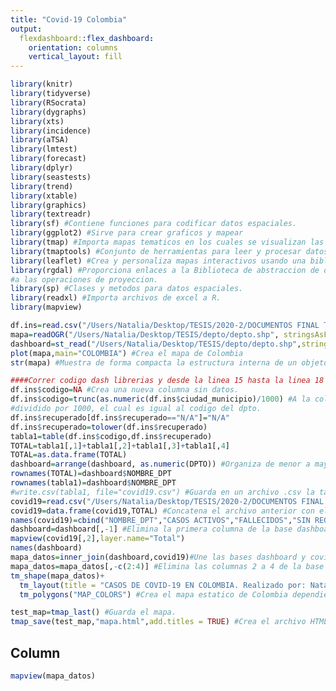---
title: "Covid-19 Colombia"
output: 
  flexdashboard::flex_dashboard:
    orientation: columns
    vertical_layout: fill
---
```{r setup, include=FALSE}
library(knitr)
library(tidyverse)
library(RSocrata)
library(dygraphs)
library(xts)
library(incidence)
library(aTSA)
library(lmtest)
library(forecast)
library(dplyr)
library(seastests)
library(trend)
library(xtable)
library(graphics)
library(textreadr)
library(sf) #Contiene funciones para codificar datos espaciales.
library(ggplot2) #Sirve para crear graficos y mapear
library(tmap) #Importa mapas tematicos en los cuales se visualizan las distribuciones de datos espaciales.
library(tmaptools) #Conjunto de herramientas para leer y procesar datos espaciales.
library(leaflet) #Crea y personaliza mapas interactivos usando una biblioteca de JavaScript
library(rgdal) #Proporciona enlaces a la Biblioteca de abstraccion de datos 'geoespaciales' y acceso
#a las operaciones de proyeccion. 
library(sp) #Clases y metodos para datos espaciales.
library(readxl) #Importa archivos de excel a R.
library(mapview)

df.ins=read.csv("/Users/Natalia/Desktop/TESIS/2020-2/DOCUMENTOS FINAL TESIS/21dic.csv")
mapa=readOGR("/Users/Natalia/Desktop/TESIS/depto/depto.shp", stringsAsFactors=FALSE) #Exporta los datos para crear el mapa de Colombia dividido por departamentos
dashboard=st_read("/Users/Natalia/Desktop/TESIS/depto/depto.shp",stringsAsFactors=FALSE) #Exporta las caracteristicas de cada departamento de Colombia
plot(mapa,main="COLOMBIA") #Crea el mapa de Colombia
str(mapa) #Muestra de forma compacta la estructura interna de un objeto.

####Correr codigo dash librerias y desde la linea 15 hasta la linea 18 para poder correr esto####
df.ins$codigo=NA #Crea una nueva columna sin datos.
df.ins$codigo=trunc(as.numeric(df.ins$ciudad_municipio)/1000) #A la columna creada le asigna el valor del codigo divipola 
#dividido por 1000, el cual es igual al codigo del dpto.
df.ins$recuperado[df.ins$recuperado=="N/A"]="N/A"
df.ins$recuperado=tolower(df.ins$recuperado)
tabla1=table(df.ins$codigo,df.ins$recuperado)
TOTAL=tabla1[,1]+tabla1[,2]+tabla1[,3]+tabla1[,4]
TOTAL=as.data.frame(TOTAL)
dashboard=arrange(dashboard, as.numeric(DPTO)) #Organiza de menor a mayor la base dashboard dependiendo del cod. de dpto.
rownames(TOTAL)=dashboard$NOMBRE_DPT
rownames(tabla1)=dashboard$NOMBRE_DPT
#write.csv(tabla1, file="covid19.csv") #Guarda en un archivo .csv la tabla creada.
covid19=read.csv("/Users/Natalia/Desktop/TESIS/2020-2/DOCUMENTOS FINAL TESIS/covid19.csv") #Exporta el archivo creado anteriormente.
covid19=data.frame(covid19,TOTAL) #Concatena el archivo anterior con el total de contagiados.
names(covid19)=cbind("NOMBRE_DPT","CASOS ACTIVOS","FALLECIDOS","SIN REGISTROS","RECUPERADOS","TOTAL CONTAGIADOS") #Renombra las columnas.
dashboard=dashboard[,-1] #Elimina la primera columna de la base dashboard.
mapview(covid19[,2],layer.name="Total")
names(dashboard)
mapa_datos=inner_join(dashboard,covid19)#Une las bases dashboard y covid 19.
mapa_datos=mapa_datos[,-c(2:4)] #Elimina las columnas 2 a 4 de la base creada anteriormente.
tm_shape(mapa_datos)+
  tm_layout(title = "CASOS DE COVID-19 EN COLOMBIA. Realizado por: Natalia Vanegas")+
  tm_polygons("MAP_COLORS") #Crea el mapa estatico de Colombia dependiendo de los datos anteriores.

test_map=tmap_last() #Guarda el mapa.
tmap_save(test_map,"mapa.html",add.titles = TRUE) #Crea el archivo HTML del mapa dinamico.
```
</center>



Column {data-width=450} 
-----------------------------------------------------------------------
```{r,echo=FALSE}
mapview(mapa_datos)

```